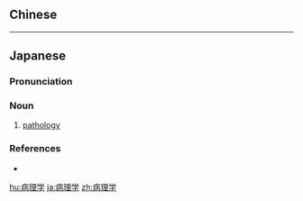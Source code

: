 {{also|病理學}}

==Chinese==
{{zh-see|病理學}}

----

==Japanese==
{{wikipedia|lang=ja}}
{{ja-kanjitab|びょう|り|がく|yomi=o}}

===Pronunciation===
{{ja-pron|びょうりがく|acc=3|acc_ref=DJR,NHK|y=go}}

===Noun===
{{ja-noun|びょうりがく|hhira=びやうりがく}}

# [[pathology]]

===References===
<references/>
* {{R:Shogakukan}}

{{C|ja|Pathology|sort=ひょうりがく'}}

[[hu:病理学]]
[[ja:病理学]]
[[zh:病理学]]